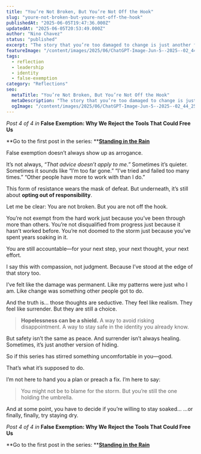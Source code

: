 ```yaml
---
title: "You’re Not Broken, But You’re Not Off the Hook"
slug: "youre-not-broken-but-youre-not-off-the-hook"
publishedAt: "2025-06-05T19:47:36.000Z"
updatedAt: "2025-06-05T20:53:49.000Z"
author: "Nino Chavez"
status: "published"
excerpt: "The story that you’re too damaged to change is just another form of avoidance. False exemption doesn’t always sound like pride—it often sounds like hopelessness. But even if you’re not to blame for how the storm started, you’re still responsible for how you move through it."
featureImage: "/content/images/2025/06/ChatGPT-Image-Jun-5--2025--02_44_25-PM.png"
tags:
  - reflection
  - leadership
  - identity
  - false-exemption
category: "Reflections"
seo:
  metaTitle: "You’re Not Broken, But You’re Not Off the Hook"
  metaDescription: "The story that you’re too damaged to change is just another form of avoidance. False exemption doesn’t always sound like pride—it often sounds like hopelessness. But even if you’re not to blame for how the storm started, you’re still responsible for how you move through it."
  ogImage: "/content/images/2025/06/ChatGPT-Image-Jun-5--2025--02_44_25-PM.png"
---
```


*Post 4 of 4 in* **False Exemption: Why We Reject the Tools That Could Free Us**

**Go to the first post in the series: **[**Standing in the Rain**](/standing-in-the-rain/)

False exemption doesn’t always show up as arrogance.

It’s not always, *“That advice doesn’t apply to me.”*
Sometimes it’s quieter.
Sometimes it sounds like “I’m too far gone.”
“I’ve tried and failed too many times.”
“Other people have more to work with than I do.”

This form of resistance wears the mask of defeat.
But underneath, it’s still about **opting out of responsibility**.

Let me be clear:
You are not broken.
But you are not off the hook.

You’re not exempt from the hard work just because you’ve been through more than others.
You’re not disqualified from progress just because it hasn’t worked before.
You’re not doomed to the storm just because you’ve spent years soaking in it.

You are still accountable—for your next step, your next thought, your next effort.

I say this with compassion, not judgment.
Because I’ve stood at the edge of that story too.

I’ve felt like the damage was permanent.
Like my patterns were just who I am.
Like change was something other people got to do.

And the truth is… those thoughts are seductive.
They feel like realism.
They feel like surrender.
But they are still a choice.

> **Hopelessness can be a shield.**
> A way to avoid risking disappointment.
> A way to stay safe in the identity you already know.

But safety isn’t the same as peace.
And surrender isn’t always healing.
Sometimes, it’s just another version of hiding.

So if this series has stirred something uncomfortable in you—good.

That’s what it’s supposed to do.

I’m not here to hand you a plan or preach a fix.
I’m here to say:

> You might not be to blame for the storm.
> But you’re still the one holding the umbrella.

And at some point, you have to decide if you’re willing to stay soaked…
…or finally, finally, try staying dry.

*Post 4 of 4 in* **False Exemption: Why We Reject the Tools That Could Free Us**

**Go to the first post in the series: **[**Standing in the Rain**](/standing-in-the-rain/)
